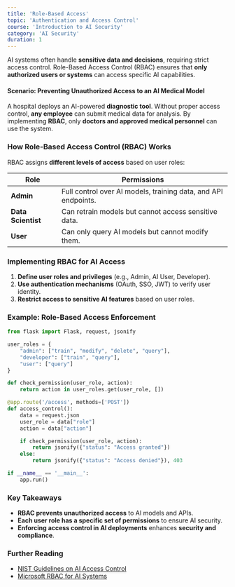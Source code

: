 ```yaml
---
title: 'Role-Based Access'
topic: 'Authentication and Access Control'
course: 'Introduction to AI Security'
category: 'AI Security'
duration: 1
---
```


AI systems often handle **sensitive data and decisions**, requiring strict access control. Role-Based Access Control (RBAC) ensures that **only authorized users or systems** can access specific AI capabilities.

#### **Scenario: Preventing Unauthorized Access to an AI Medical Model**

A hospital deploys an AI-powered **diagnostic tool**. Without proper access control, **any employee** can submit medical data for analysis. By implementing **RBAC**, only **doctors and approved medical personnel** can use the system.

### How Role-Based Access Control (RBAC) Works

RBAC assigns **different levels of access** based on user roles:

| Role               | Permissions                                                    |
| ------------------ | -------------------------------------------------------------- |
| **Admin**          | Full control over AI models, training data, and API endpoints. |
| **Data Scientist** | Can retrain models but cannot access sensitive data.           |
| **User**           | Can only query AI models but cannot modify them.               |

### Implementing RBAC for AI Access

1. **Define user roles and privileges** (e.g., Admin, AI User, Developer).
2. **Use authentication mechanisms** (OAuth, SSO, JWT) to verify user identity.
3. **Restrict access to sensitive AI features** based on user roles.

### Example: Role-Based Access Enforcement

```python
from flask import Flask, request, jsonify

user_roles = {
    "admin": ["train", "modify", "delete", "query"],
    "developer": ["train", "query"],
    "user": ["query"]
}

def check_permission(user_role, action):
    return action in user_roles.get(user_role, [])

@app.route('/access', methods=['POST'])
def access_control():
    data = request.json
    user_role = data["role"]
    action = data["action"]

    if check_permission(user_role, action):
        return jsonify({"status": "Access granted"})
    else:
        return jsonify({"status": "Access denied"}), 403

if __name__ == '__main__':
    app.run()
```

### Key Takeaways

- **RBAC prevents unauthorized access** to AI models and APIs.
- **Each user role has a specific set of permissions** to ensure AI security.
- **Enforcing access control in AI deployments** enhances **security and compliance**.

### Further Reading

- [NIST Guidelines on AI Access Control](https://www.nist.gov/)
- [Microsoft RBAC for AI Systems](https://docs.microsoft.com/)
